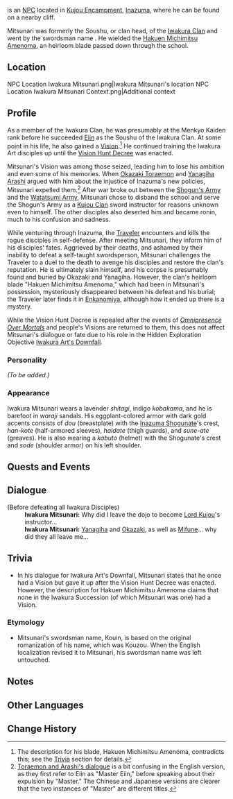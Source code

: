 {{Meta
<!-- Remove this template after adding the missing info -->
|missing_NPC_profile  = yes
}}
{{Character Infobox
|type             = NPC
|deceased         = Killed by [[Traveler]] in ''[[Iwakura Art's Downfall]]''
|image            = NPC Iwakura Mitsunari.png
|realname         = Iwakura Mitsunari<br />Iwakura Kouin
|region           = Inazuma
|affiliation      = Tenryou Commission
|affiliation2     = Iwakura Clan
|title            = Yoriki
|title2           = Iwakura Art Soushu – Iwakura Kouin
|voiceEN          = 
|voiceCN          = 
|voiceJP          = 
}}
{{Lang|'''Iwakura Mitsunari'''|ja=岩蔵光造}}  is an [[NPC]] located in [[Kujou Encampment]], [[Inazuma]], where he can be found on a nearby cliff.

Mitsunari was formerly the Soushu, or clan head, of the [[Iwakura Clan]] and went by the swordsman name {{Lang|'''Kouin'''|ja=光胤}}. He wielded the [[Hakuen Michimitsu Amenoma]], an heirloom blade passed down through the school.

==Location==
<gallery>
NPC Location Iwakura Mitsunari.png|Iwakura Mitsunari's location
NPC Location Iwakura Mitsunari Context.png|Additional context
</gallery>

==Profile==
As a member of the Iwakura Clan, he was presumably at the Menkyo Kaiden rank before he succeeded [[Eiin]] as the Soushu of the Iwakura Clan. At some point in his life, he also gained a [[Vision]].<ref group="Note">The description for his blade, Hakuen Michimitsu Amenoma, contradicts this; see the [[#Trivia|Trivia]] section for details.</ref> He continued training the Iwakura Art disciples up until the [[Vision Hunt Decree]] was enacted.

Mitsunari's Vision was among those seized, leading him to lose his ambition and even some of his memories. When [[Okazaki Toraemon]] and [[Yanagiha Arashi]] argued with him about the injustice of Inazuma's new policies, Mitsunari expelled them.<ref group="Note">[[Okazaki Toraemon#Dialogue|Toraemon and Arashi's dialogue]] is a bit confusing in the English version, as they first refer to Eiin as "Master Eiin," before speaking about their expulsion by "Master." The Chinese and Japanese versions are clearer that the two instances of "Master" are different titles.</ref> After war broke out between the [[Shogun's Army]] and the [[Watatsumi Army]], Mitsunari chose to disband the school and serve the Shogun's Army as a [[Kujou Clan]] sword instructor for reasons unknown even to himself. The other disciples also deserted him and became ronin, much to his confusion and sadness.

While venturing through Inazuma, the [[Traveler]] encounters and kills the rogue disciples in self-defense. After meeting Mitsunari, they inform him of his disciples' fates. Aggrieved by their deaths, and ashamed by their inability to defeat a self-taught swordsperson, Mitsunari challenges the Traveler to a duel to the death to avenge his disciples and restore the clan's reputation. He is ultimately slain himself, and his corpse is presumably found and buried by Okazaki and Yanagiha. However, the clan's heirloom blade "Hakuen Michimitsu Amenoma," which had been in Mitsunari's possession, mysteriously disappeared between his defeat and his burial; the Traveler later finds it in [[Enkanomiya]], although how it ended up there is a mystery.

While the Vision Hunt Decree is repealed after the events of ''[[Omnipresence Over Mortals]]'' and people's Visions are returned to them, this does not affect Mitsunari's dialogue or fate due to his role in the Hidden Exploration Objective [[Iwakura Art's Downfall]].

===Personality===
''(To be added.)''

===Appearance===
Iwakura Mitsunari wears a lavender ''shitagi'', indigo ''kobakama'', and he is barefoot in ''waraji'' sandals. His eggplant-colored armor with dark gold accents consists of ''dou'' (breastplate) with the [[Inazuma Shogunate]]'s crest, ''han-kote'' (half-armored sleeves), ''haidate'' (thigh guards), and ''sune-ate'' (greaves). He is also wearing a ''kabuto'' (helmet) with the Shogunate's crest and ''sode'' (shoulder armor) on his left shoulder. <!--Iwakura carries a ''katana'' at his hips on the left side with the blade facing down. (missing?)-->

==Quests and Events==
{{Quests and Events}}

==Dialogue==
{{Dialogue start}}
;(Before defeating all Iwakura Disciples)
:'''Iwakura Mitsunari:''' Why did I leave the dojo to become [[Kujou Takayuki|Lord Kujou]]'s instructor...
:'''Iwakura Mitsunari:''' [[Yanagiha Arashi|Yanagiha]] and [[Okazaki Kunihiko|Okazaki]], as well as [[Mifune Satoshi|Mifune]]... why did they all leave me...
:{{Dialogue end}}

==Trivia==
*In his dialogue for Iwakura Art's Downfall, Mitsunari states that he once had a Vision but gave it up after the Vision Hunt Decree was enacted. However, the description for Hakuen Michimitsu Amenoma claims that none in the Iwakura Succession (of which Mitsunari was one) had a Vision.

===Etymology===
*Mitsunari's swordsman name, Kouin, is based on the original romanization of his name, which was Kouzou. When the English localization revised it to Mitsunari, his swordsman name was left untouched.

==Notes==
{{Reflist|note=1}}

==Other Languages==
{{Other Languages
|default_hidden = 1
|en      = Iwakura Mitsunari
|zhs     = 岩藏光造
|zhs_rm  = Yáncáng Guāngzào{{Assumed}}
|zht     = 岩藏光造
|zht_rm  = Yáncáng Guāngzào{{Assumed}}
|ja      = 岩蔵光造
|ja_rm   = Iwakura Kouzou
|ko      = 이와쿠라 코죠
|ko_rm   = Iwakura Kojo
|es      = Iwakura Kouzou
|fr      = Iwakura Kouzou
|ru      = Ивакура Кодзо
|th      = Iwakura Kouzou
|th_rm   = 
|vi      = Iwakura Kouzou
|de      = Iwakura Kouzou
|id      = Iwakura Kouzou
|pt      = Iwakura Kouzou
|tr      = Iwakura Mitsunari
|it      = Iwakura Mitsunari
}}

==Change History==
{{Change History|2.0}}
<!--
==References==
{{Reflist}}
-->